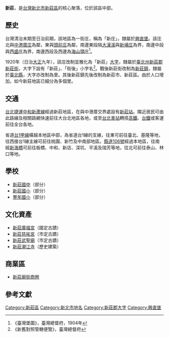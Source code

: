 {{noteTA
|1 = zh-cn:庄; zh-hk:庄; zh-tw:庄;
}}
'''新莊'''，是[[台灣|台灣]][[新北市|新北市]][[新莊區|新莊區]]的核心聚落，位於該區中部。

==歷史==
台灣清治末期至日治前期，該地區為一街庄，稱為「新庄」，隸屬於[[興直堡|興直堡]]。該庄北與[[中港厝庄|中港厝庄]]為鄰，東與[[頭前庄|頭前庄]]為鄰，南邊東段隔[[大漢溪|大漢溪]]與[[新埔_(新北市)|新埔庄]]為界，南邊中段與[[西盛庄|西盛庄]]為界，南邊西段及西邊為[[海山頭庄|海山頭庄]]<ref>《臺灣堡圖》，臺灣總督府，1904年</ref>。

1920年（日治[[大正|大正]]九年），該庄改制並雅化為「新莊」[[大字|大字]]，隸屬於[[臺北州|臺北州]][[新莊郡|新莊郡]][[新莊街|新莊街]]，大字下設有「新莊」、「街後」小字名<ref>《新舊對照管轄便覽》，臺灣總督府</ref>。戰後新莊街改制為[[新莊鎮|新莊鎮]]，隸屬於[[臺北縣|臺北縣]]，大字亦改制為里。其後新莊鎮先後改制為新莊市、新莊區。由於人口增加，如今新莊地區已細分為多個里。

==交通==
[[台北捷運|台北捷運]][[中和新蘆線|中和新蘆線]]經過新莊地區，在與中港厝交界處設有[[新莊站|新莊站]]。隣近居民可由此路線及相關路網快速前往大台北地區各地，或至[[台北車站|台北車站]]轉搭[[台灣高鐵|高鐵]]、[[台鐵|台鐵]]或客運前往全台各地。

省道[[台1甲線|台1甲線]]橫越本地區中部，為省道台1線的支線，往東可前往臺北、基隆等地，往西接台1線主線可前往桃園、新竹及中南部地區。[[縣道106號|縣道106號]]經過本地區，往南經[[新海橋|新海橋]]可前往板橋、中和、新店、深坑、平溪及瑞芳等地，往北可前往泰山、林口等地。

==學校==
*[[新莊國中|新莊國中]]（部分）
*[[新北市新莊區新莊國民小學|新莊國小]]（部分）
*[[豐年國小|豐年國小]]（部分）

==文化資產==
* [[新莊廣福宮|新莊廣福宮]]（國定古蹟）
* [[新莊慈祐宮|新莊慈祐宮]]（市定古蹟）
* [[新莊武聖廟|新莊武聖廟]]（市定古蹟）
* [[新莊潮江寺|新莊潮江寺]]（歷史建築）

==商業區==
*[[新莊廟街商圈|新莊廟街商圈]]

==參考文獻==
{{reflist}}

{{新莊郡}}

[[Category:新莊區|Category:新莊區]]
[[Category:新北市地名|Category:新北市地名]]
[[Category:新莊郡大字|Category:新莊郡大字]]
[[Category:興直堡|Category:興直堡]]